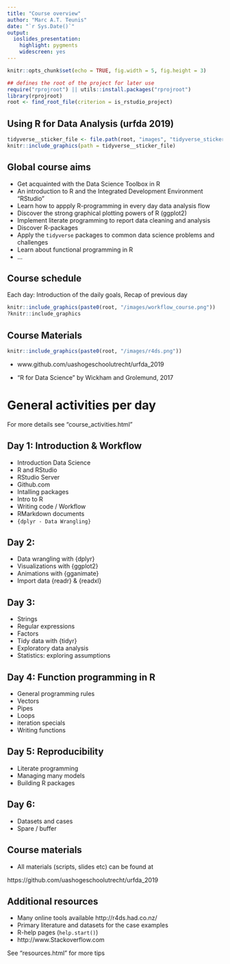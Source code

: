```yaml
---
title: "Course overview"
author: "Marc A.T. Teunis"
date: "`r Sys.Date()`"
output:
  ioslides_presentation: 
    highlight: pygments
    widescreen: yes
---
```


```r
knitr::opts_chunk$set(echo = TRUE, fig.width = 5, fig.height = 3)
```

```r
## defines the root of the project for later use
require("rprojroot") || utils::install.packages("rprojroot")
library(rprojroot)
root <- find_root_file(criterion = is_rstudio_project)
```


## Using R for Data Analysis (urfda 2019)

```r
tidyverse__sticker_file <- file.path(root, "images", "tidyverse_sticker.png" ) 
knitr::include_graphics(path = tidyverse__sticker_file)
```

## Global course aims

 - Get acquainted with the Data Science Toolbox in R
 - An introduction to R and the Integrated Development Environment "RStudio"
 - Learn how to appply R-programming in every day data analysis flow
 - Discover the strong graphical plotting powers of R (ggplot2)
 - Implement literate programming to report data cleaning and analysis
 - Discover R-packages 
 - Apply the `tidyverse` packages to common data science problems and challenges 
 - Learn about functional programming in R
 - ...

## Course schedule

Each day:
Introduction of the daily goals, Recap of previous day
 
```r
knitr::include_graphics(paste0(root, "/images/workflow_course.png"))
?knitr::include_graphics
```

## Course Materials
 
```r
knitr::include_graphics(paste0(root, "/images/r4ds.png"))
```
 
 * www.github.com/uashogeschoolutrecht/urfda_2019

 * "R for Data Science" by Wickham and Grolemund, 2017

# General activities per day
For more details see "course_activities.html"

## Day 1: Introduction & Workflow 
 - Introduction Data Science
 - R and RStudio
 - RStudio Server
 - Github.com
 - Intalling packages
 - Intro to R
 - Writing code / Workflow
 - RMarkdown documents
 - `{dplyr - Data Wrangling}`
 
## Day 2:

 - Data wrangling with {dplyr}
 - Visualizations with {ggplot2}
 - Animations with {gganimate}
 - Import data {readr} & {readxl}
 
## Day 3: 

 - Strings
 - Regular expressions
 - Factors
 - Tidy data with {tidyr}
 - Exploratory data analysis
 - Statistics: exploring assumptions
 
## Day 4: Function programming in R

 - General programming rules  
 - Vectors
 - Pipes
 - Loops 
 - iteration specials
 - Writing functions

## Day 5: Reproducibility
 
 - Literate programming
 - Managing many models
 - Building R packages


## Day 6:  
 
  - Datasets and cases  
  - Spare / buffer 

## Course materials 

 - All materials (scripts, slides etc) can be found at 

https://github.com/uashogeschoolutrecht/urfda_2019

 
## Additional resources

 - Many online tools available
http://r4ds.had.co.nz/
 - Primary literature and datasets for the case examples
 - R-help pages (`help.start()`)
 - http://www.Stackoverflow.com 
 
 See "resources.html" for more tips
 
